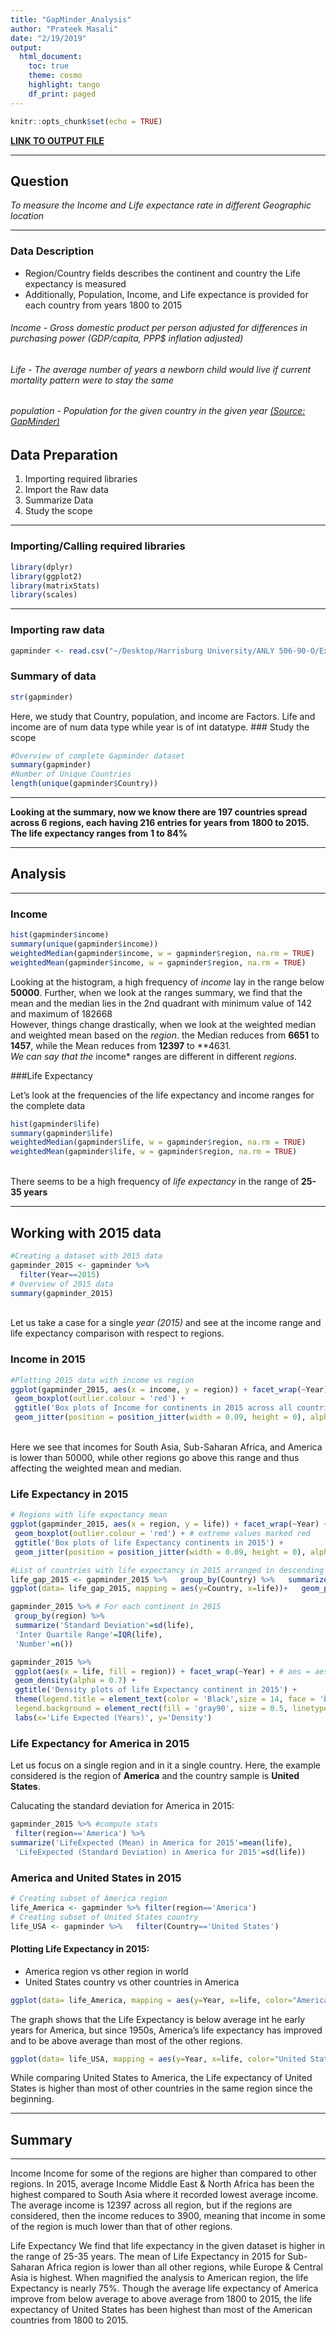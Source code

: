 ```yaml
---
title: "GapMinder_Analysis"
author: "Prateek Masali"
date: "2/19/2019"
output:
  html_document:
    toc: true
    theme: cosmo
    highlight: tango
    df_print: paged
---
```


```r
knitr::opts_chunk$set(echo = TRUE)
```

**[LINK TO OUTPUT FILE](https://github.com/pmasali/Exploratory-Data-Analytics/blob/master/Portfolio/Analysis.html)**

---

## Question
*To measure the Income and Life expectance rate in different Geographic location*

---

### Data Description
- Region/Country fields describes the continent and country the Life expectancy is measured
- Additionally, Population, Income, and Life expectance is provided for each country from years 1800 to 2015

###### *Income - Gross domestic product per person adjusted for differences in purchasing power (GDP/capita, PPP$ inflation adjusted)*
###### *Life - The average number of years a newborn child would live if  current mortality pattern were to stay the same*
###### *population - Population for the given country in the given year  [(Source: GapMinder)](https://www.gapminder.org/data/)*

## Data Preparation
1. Importing required libraries
2. Import the Raw data
3. Summarize Data
4. Study the scope

---

### Importing/Calling required libraries
```r
library(dplyr)
library(ggplot2)
library(matrixStats)
library(scales)
```

---

### Importing raw data
```r
gapminder <- read.csv("~/Desktop/Harrisburg University/ANLY 506-90-O/Exploratory-Data-Analytics/Data/gapminder.csv")
```
### Summary of data
```r
str(gapminder)
```
Here, we study that Country, population, and income are Factors. Life and income are of num data type while year is of int datatype.
### Study the scope
```r
#Overview of complete Gapminder dataset
summary(gapminder)
#Number of Unique Countries
length(unique(gapminder$Country))
```

---

**Looking at the summary, now we know there are 197 countries spread across 6 regions, each having 216 entries for years from 1800 to 2015. The life expectancy ranges from 1 to 84%**

---

## Analysis

---

### Income
```r
hist(gapminder$income)
summary(unique(gapminder$income))
weightedMedian(gapminder$income, w = gapminder$region, na.rm = TRUE)
weightedMean(gapminder$income, w = gapminder$region, na.rm = TRUE)
```
Looking at the histogram, a high frequency of *income* lay in the range below **50000**. Further, when we look at the ranges summary, we find that the mean and the median lies in the 2nd quadrant with minimum value of 142 and maximum of 182668<br />
However, things change drastically, when we look at the weighted median and weighted mean based on the *region*. the Median reduces from **6651** to **1457**, while the Mean reduces from **12397** to **4631*.<br />
We can say that the *income* ranges are different in different *regions*.
<br />

###Life Expectancy

Let's look at the frequencies of the life expectancy and income ranges for the complete data
```r
hist(gapminder$life)
summary(gapminder$life)
weightedMedian(gapminder$life, w = gapminder$region, na.rm = TRUE)
weightedMean(gapminder$life, w = gapminder$region, na.rm = TRUE)
```
<br />There seems to be a high frequency of *life expectancy* in the range of **25-35 years**<br />

---

## Working with 2015 data

```r
#Creating a dataset with 2015 data
gapminder_2015 <- gapminder %>% 
  filter(Year==2015)
# Overview of 2015 data
summary(gapminder_2015)
```

<br />Let us take a case for a single *year (2015)* and see at the income range and life expectancy comparison with respect to regions.<br />

### Income in 2015

```r
#Plotting 2015 data with income vs region
ggplot(gapminder_2015, aes(x = income, y = region)) + facet_wrap(~Year) +
 geom_boxplot(outlier.colour = 'red') +
 ggtitle('Box plots of Income for continents in 2015 across all countries') +
 geom_jitter(position = position_jitter(width = 0.09, height = 0), alpha = 1/10) + scale_x_continuous(labels = scales::comma) 
```

<br />Here we see that incomes for South Asia, Sub-Saharan Africa, and America is lower than 50000, while other regions go above this range and thus affecting the weighted mean and median.<br />

### Life Expectancy in 2015

```r
# Regions with life expectancy mean
ggplot(gapminder_2015, aes(x = region, y = life)) + facet_wrap(~Year) +
 geom_boxplot(outlier.colour = 'red') + # extreme values marked red
 ggtitle('Box plots of life Expectancy continents in 2015') +
 geom_jitter(position = position_jitter(width = 0.09, height = 0), alpha = 1/10)

#List of countries with life expectancy in 2015 arranged in descending order
life_gap_2015 <- gapminder_2015 %>%   group_by(Country) %>%   summarize(life) %>%   arrange(desc(life))
ggplot(data= life_gap_2015, mapping = aes(y=Country, x=life))+   geom_point()+   geom_jitter()+   coord_cartesian(ylim=c(0, 25))
```

```r
gapminder_2015 %>% # For each continent in 2015
 group_by(region) %>%
 summarize('Standard Deviation'=sd(life),
 'Inter Quartile Range'=IQR(life),
 'Number'=n())
```



```r
gapminder_2015 %>%
 ggplot(aes(x = life, fill = region)) + facet_wrap(~Year) + # aes = aesthetics
 geom_density(alpha = 0.7) + 
 ggtitle('Density plots of life Expectancy continent in 2015') +
 theme(legend.title = element_text(color = 'Black',size = 14, face = 'bold'),
 legend.background = element_rect(fill = 'gray90', size = 0.5, linetype = 'dashed')) +
 labs(x='Life Expected (Years)', y='Density')
```

### Life Expectancy for America in 2015

Let us focus on a single region and in it a single country. Here, the example considered is the region of **America** and the country sample is **United States**.

Calucating the standard deviation for America in 2015:
```r
gapminder_2015 %>% #compute stats
 filter(region=='America') %>%
summarize('LifeExpected (Mean) in America for 2015'=mean(life),
 'LifeExpected (Standard Deviation) in America for 2015'=sd(life))
```

### America and United States in 2015

```r
# Creating subset of America region
life_America <- gapminder %>% filter(region=='America')
# Creating subset of United States country
life_USA <- gapminder %>%   filter(Country=='United States')
```


#### Plotting Life Expectancy in 2015:
- America region vs other region in world
- United States country vs other countries in America
```r
ggplot(data= life_America, mapping = aes(y=Year, x=life, color="America")) + geom_point(data = gapminder, aes(color="Others")) + geom_jitter()
```
The graph shows that the Life Expectancy is below average int he early years for America, but since 1950s, America's life expectancy has improved and to be above average than most of the other regions.

```r
ggplot(data= life_USA, mapping = aes(y=Year, x=life, color="United States")) + geom_point(data = life_America, aes(color="America")) + geom_jitter()
```
While comparing United States to America, the Life expectancy of United States is higher than most of other countries in the same region since the beginning.

---

## Summary

---

Income
Income for some of the regions are higher than compared to other regions.
In 2015, average Income Middle East & North Africa has been the highest compared to South Asia where it recorded lowest average income.
The average income is 12397 across all region, but if the regions are considered, then the income reduces to 3900, meaning that income in some of the region is much lower than that of other regions.

Life Expectancy
We find that life expectancy in the given dataset is higher in the range of 25-35 years. The mean of Life Expectancy in 2015 for Sub-Saharan Africa region is lower than all other regions, while Europe & Central Asia is highest.
When magnified the analysis to American region, the life Expectancy is nearly 75%. Though the average life expectancy of America improve from below average to above average from 1800 to 2015, the life expectancy of United States has been highest than most of the American countries from 1800 to 2015.
